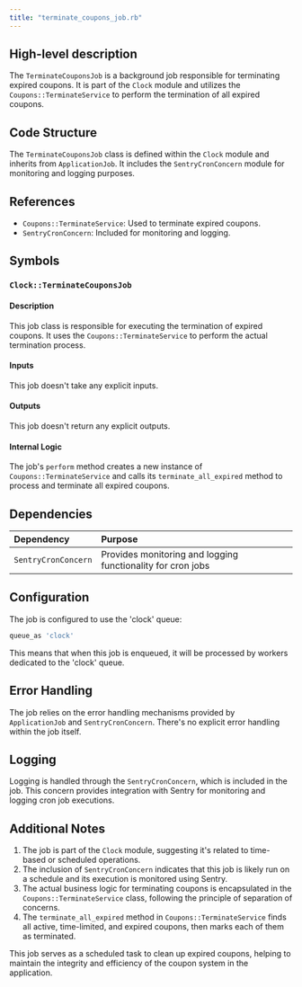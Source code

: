 ```yaml
---
title: "terminate_coupons_job.rb"
---
```


## High-level description
The `TerminateCouponsJob` is a background job responsible for terminating expired coupons. It is part of the `Clock` module and utilizes the `Coupons::TerminateService` to perform the termination of all expired coupons.

## Code Structure
The `TerminateCouponsJob` class is defined within the `Clock` module and inherits from `ApplicationJob`. It includes the `SentryCronConcern` module for monitoring and logging purposes.

## References
- `Coupons::TerminateService`: Used to terminate expired coupons.
- `SentryCronConcern`: Included for monitoring and logging.

## Symbols

### `Clock::TerminateCouponsJob`
#### Description
This job class is responsible for executing the termination of expired coupons. It uses the `Coupons::TerminateService` to perform the actual termination process.

#### Inputs
This job doesn't take any explicit inputs.

#### Outputs
This job doesn't return any explicit outputs.

#### Internal Logic
The job's `perform` method creates a new instance of `Coupons::TerminateService` and calls its `terminate_all_expired` method to process and terminate all expired coupons.

## Dependencies
| Dependency | Purpose |
|:-----------|:--------|
| `SentryCronConcern` | Provides monitoring and logging functionality for cron jobs |

## Configuration
The job is configured to use the 'clock' queue:

```ruby
queue_as 'clock'
```

This means that when this job is enqueued, it will be processed by workers dedicated to the 'clock' queue.

## Error Handling
The job relies on the error handling mechanisms provided by `ApplicationJob` and `SentryCronConcern`. There's no explicit error handling within the job itself.

## Logging
Logging is handled through the `SentryCronConcern`, which is included in the job. This concern provides integration with Sentry for monitoring and logging cron job executions.

## Additional Notes
1. The job is part of the `Clock` module, suggesting it's related to time-based or scheduled operations.
2. The inclusion of `SentryCronConcern` indicates that this job is likely run on a schedule and its execution is monitored using Sentry.
3. The actual business logic for terminating coupons is encapsulated in the `Coupons::TerminateService` class, following the principle of separation of concerns.
4. The `terminate_all_expired` method in `Coupons::TerminateService` finds all active, time-limited, and expired coupons, then marks each of them as terminated.

This job serves as a scheduled task to clean up expired coupons, helping to maintain the integrity and efficiency of the coupon system in the application.